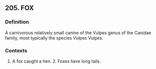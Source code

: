 ## 205. FOX
### Definition
A carnivorous relatively small canine of the Vulpes genus of the Canidae family, most typically the species Vulpes Vulpes.

### Contexts
1. A fox caught a hen. 2. Foxes have long tails.

